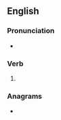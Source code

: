 ==English==

===Pronunciation===
* {{rhymes|ɪtən|lang=en}}

===Verb===
{{head|en|past participle}}

# {{past participle of|slit|lang=en|nocat=1}}

===Anagrams===
* {{anagrams|en|a=eilnstt|Littens|netlist|settlin'}}